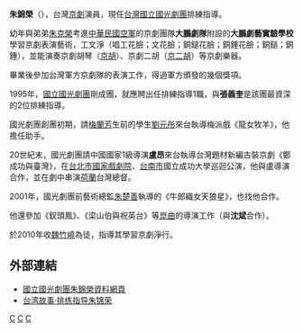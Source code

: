 {{Refimprove|time=2021-07-26T04:27:26+00:00}}
'''朱錦榮'''（{{bd|1951年||||Chu朱}}），台灣[[京劇|京劇]]演員，現任[[台灣|台灣]][[國立國光劇團|國立國光劇團]]排練指導。

幼年與弟弟[[朱克榮|朱克榮]]考進[[中華民國空軍|中華民國空軍]]的京劇團隊'''大鵬劇隊'''附設的'''大鵬劇藝實驗學校'''學習京劇表演藝術，工文淨（唱工花臉；文花臉；銅鎚花臉；銅錘花臉；銅鎚；銅錘），並能演奏京劇胡琴（[[京胡|京胡]]）、京劇二胡（[[京二胡|京二胡]]）等京劇樂器。

畢業後參加台灣軍方京劇隊的表演工作，得過軍方頒發的幾個獎項。

1995年，[[國立國光劇團|國立國光劇團]]剛成團，就應聘出任排練指導1職，與'''張義奎'''是該團最資深的2位排練指導。

國光劇團創團初期，請[[梅蘭芳|梅蘭芳]]生前的學生[[劉元彤|劉元彤]]來台執導梅派戲《龍女牧羊》，他擔任助手。

20世紀末，國光劇團請中國國家1級導演'''盧昂'''來台執導台灣題材新編古裝京劇《鄭成功與臺灣》，在[[台北市|台北市]][[國家戲劇院|國家戲劇院]]、[[台南市|台南市]]國立成功大學巡迴公演，他與盧導演合作，並在劇中串演[[荷蘭|荷蘭]]台灣總督。

2001年，國光劇團前藝術總監[[朱楚善|朱楚善]]執導的《牛郎織女天狼星》，也找他合作。

他還參加《釵頭鳳》、《梁山伯與祝英台》等[[崑曲|崑曲]]的導演工作（與'''沈斌'''合作）。

於2010年收[[魏竹嶢|魏竹嶢]]為徒，指導其學習京劇淨行。

==外部連結==
*[http://www.kk.gov.tw/onweb.jsp?webno=3333333302&webitem_no=3 國立國光劇團朱錦榮資料網頁] {{Wayback|url=http://www.kk.gov.tw/onweb.jsp?webno=3333333302&webitem_no=3 |date=20071027113512 }}
*[http://www.cctv.com/life/tygcs/400/concent_gs.html 台湾故事·排练指导朱锦荣 ] {{Wayback|url=http://www.cctv.com/life/tygcs/400/concent_gs.html |date=20200220072059 }}

[[Category:台灣男演員|C]]
[[Category:台灣京劇演員|C]]
[[Category:朱姓|C]]
